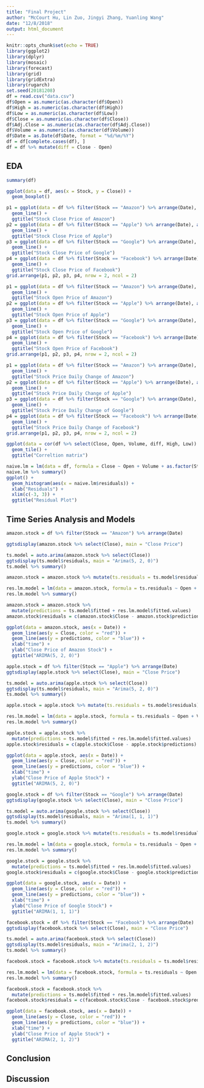 ```yaml
---
title: "Final Project"
author: "McCourt Hu, Lin Zuo, Jingyi Zhang, Yuanling Wang"
date: "12/8/2018"
output: html_document
---
```


```r
knitr::opts_chunk$set(echo = TRUE)
library(ggplot2)
library(dplyr)
library(mosaic)
library(forecast)
library(grid)
library(gridExtra)
library(rugarch)
set.seed(20181208)
df = read.csv("data.csv")
df$Open = as.numeric(as.character(df$Open))
df$High = as.numeric(as.character(df$High))
df$Low = as.numeric(as.character(df$Low))
df$Close = as.numeric(as.character(df$Close))
df$Adj.Close = as.numeric(as.character(df$Adj.Close))
df$Volume = as.numeric(as.character(df$Volume))
df$Date = as.Date(df$Date, format = "%d/%m/%Y")
df = df[complete.cases(df), ]
df = df %>% mutate(diff = Close - Open)
```

## EDA
```r
summary(df)

ggplot(data = df, aes(x = Stock, y = Close)) +
  geom_boxplot()

p1 = ggplot(data = df %>% filter(Stock == "Amazon") %>% arrange(Date), aes(x = Date, y = Close)) +
  geom_line() +
  ggtitle("Stock Close Price of Amazon")
p2 = ggplot(data = df %>% filter(Stock == "Apple") %>% arrange(Date), aes(x = Date, y = Close)) +
  geom_line() +
  ggtitle("Stock Close Price of Apple")
p3 = ggplot(data = df %>% filter(Stock == "Google") %>% arrange(Date), aes(x = Date, y = Close)) +
  geom_line() +
  ggtitle("Stock Close Price of Google")
p4 = ggplot(data = df %>% filter(Stock == "Facebook") %>% arrange(Date), aes(x = Date, y = Close)) +
  geom_line() +
  ggtitle("Stock Close Price of Facebook")
grid.arrange(p1, p2, p3, p4, nrow = 2, ncol = 2)

p1 = ggplot(data = df %>% filter(Stock == "Amazon") %>% arrange(Date), aes(x = Date, y = Open)) +
  geom_line() +
  ggtitle("Stock Open Price of Amazon")
p2 = ggplot(data = df %>% filter(Stock == "Apple") %>% arrange(Date), aes(x = Date, y = Open)) +
  geom_line() +
  ggtitle("Stock Open Price of Apple")
p3 = ggplot(data = df %>% filter(Stock == "Google") %>% arrange(Date), aes(x = Date, y = Open)) +
  geom_line() +
  ggtitle("Stock Open Price of Google")
p4 = ggplot(data = df %>% filter(Stock == "Facebook") %>% arrange(Date), aes(x = Date, y = Open)) +
  geom_line() +
  ggtitle("Stock Open Price of Facebook")
grid.arrange(p1, p2, p3, p4, nrow = 2, ncol = 2)

p1 = ggplot(data = df %>% filter(Stock == "Amazon") %>% arrange(Date), aes(x = Date, y = diff)) +
  geom_line() +
  ggtitle("Stock Price Daily Change of Amazon")
p2 = ggplot(data = df %>% filter(Stock == "Apple") %>% arrange(Date), aes(x = Date, y = diff)) +
  geom_line() +
  ggtitle("Stock Price Daily Change of Apple")
p3 = ggplot(data = df %>% filter(Stock == "Google") %>% arrange(Date), aes(x = Date, y = diff)) +
  geom_line() +
  ggtitle("Stock Price Daily Change of Google")
p4 = ggplot(data = df %>% filter(Stock == "Facebook") %>% arrange(Date), aes(x = Date, y = diff)) +
  geom_line() +
  ggtitle("Stock Price Daily Change of Facebook")
grid.arrange(p1, p2, p3, p4, nrow = 2, ncol = 2)

ggplot(data = cor(df %>% select(Close, Open, Volume, diff, High, Low)) %>% reshape2::melt(), aes(x=Var1, y=Var2, fill=value)) + 
  geom_tile() +
  ggtitle("Correltion matrix")

naive.lm = lm(data = df, formula = Close ~ Open + Volume + as.factor(Stock))
naive.lm %>% summary()
ggplot() +
  geom_histogram(aes(x = naive.lm$residuals)) +
  xlab("Residuals") +
  xlim(c(-3, 3)) +
  ggtitle("Residual Plot")
```

## Time Series Analysis and Models

```r
amazon.stock = df %>% filter(Stock == "Amazon") %>% arrange(Date)

ggtsdisplay(amazon.stock %>% select(Close), main = "Close Price")

ts.model = auto.arima(amazon.stock %>% select(Close))
ggtsdisplay(ts.model$residuals, main = "Arima(5, 2, 0)")
ts.model %>% summary()

amazon.stock = amazon.stock %>% mutate(ts.residuals = ts.model$residuals)

res.lm.model = lm(data = amazon.stock, formula = ts.residuals ~ Open + Volume)
res.lm.model %>% summary()

amazon.stock = amazon.stock %>% 
  mutate(predictions = ts.model$fitted + res.lm.model$fitted.values)
amazon.stock$residuals = c(amazon.stock$Close - amazon.stock$predictions)

ggplot(data = amazon.stock, aes(x = Date)) +
  geom_line(aes(y = Close, color = "red")) +
  geom_line(aes(y = predictions, color = "blue")) +
  xlab("time") +
  ylab("Close Price of Amazon Stock") +
  ggtitle("ARIMA(5, 2, 0)")
```

```r
apple.stock = df %>% filter(Stock == "Apple") %>% arrange(Date)
ggtsdisplay(apple.stock %>% select(Close), main = "Close Price")

ts.model = auto.arima(apple.stock %>% select(Close))
ggtsdisplay(ts.model$residuals, main = "Arima(5, 2, 0)")
ts.model %>% summary()

apple.stock = apple.stock %>% mutate(ts.residuals = ts.model$residuals)

res.lm.model = lm(data = apple.stock, formula = ts.residuals ~ Open + Volume)
res.lm.model %>% summary()

apple.stock = apple.stock %>% 
  mutate(predictions = ts.model$fitted + res.lm.model$fitted.values)
apple.stock$residuals = c(apple.stock$Close - apple.stock$predictions)

ggplot(data = apple.stock, aes(x = Date)) +
  geom_line(aes(y = Close, color = "red")) +
  geom_line(aes(y = predictions, color = "blue")) +
  xlab("time") +
  ylab("Close Price of Apple Stock") +
  ggtitle("ARIMA(5, 2, 0)")
```

```r
google.stock = df %>% filter(Stock == "Google") %>% arrange(Date)
ggtsdisplay(google.stock %>% select(Close), main = "Close Price")

ts.model = auto.arima(google.stock %>% select(Close))
ggtsdisplay(ts.model$residuals, main = "Arima(1, 1, 1)")
ts.model %>% summary()

google.stock = google.stock %>% mutate(ts.residuals = ts.model$residuals)

res.lm.model = lm(data = google.stock, formula = ts.residuals ~ Open + Volume)
res.lm.model %>% summary()

google.stock = google.stock %>% 
  mutate(predictions = ts.model$fitted + res.lm.model$fitted.values)
google.stock$residuals = c(google.stock$Close - google.stock$predictions)

ggplot(data = google.stock, aes(x = Date)) +
  geom_line(aes(y = Close, color = "red")) +
  geom_line(aes(y = predictions, color = "blue")) +
  xlab("time") +
  ylab("Close Price of Google Stock") +
  ggtitle("ARIMA(1, 1, 1)")
```

```r
facebook.stock = df %>% filter(Stock == "Facebook") %>% arrange(Date)
ggtsdisplay(facebook.stock %>% select(Close), main = "Close Price")

ts.model = auto.arima(facebook.stock %>% select(Close))
ggtsdisplay(ts.model$residuals, main = "Arima(2, 1, 2)")
ts.model %>% summary()

facebook.stock = facebook.stock %>% mutate(ts.residuals = ts.model$residuals)

res.lm.model = lm(data = facebook.stock, formula = ts.residuals ~ Open + Volume)
res.lm.model %>% summary()

facebook.stock = facebook.stock %>% 
  mutate(predictions = ts.model$fitted + res.lm.model$fitted.values)
facebook.stock$residuals = c(facebook.stock$Close - facebook.stock$predictions)

ggplot(data = facebook.stock, aes(x = Date)) +
  geom_line(aes(y = Close, color = "red")) +
  geom_line(aes(y = predictions, color = "blue")) +
  xlab("time") +
  ylab("Close Price of Apple Stock") +
  ggtitle("ARIMA(2, 1, 2)")
```

## Conclusion

## Discussion